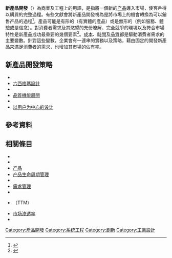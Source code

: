 {{refimprove|time=2016-12-28T10:55:44+00:00}}
'''新產品開發'''（{{lang-en|New product development}}）為商業及工程上的用語，是指將一個新的[[产品|产品]]導入市場，使客戶得以購買的完整過程。有些文獻會將新產品開發視為是將市場上的機會轉換為可以銷售产品的過程<ref>{{cite journal|last1=Krishnan|first1=V|last2=Ulrich|first2=Karl|title=Product development decisions: A review of the literature|journal=Management Science|date=2001|volume=47|issue=1|pages=1–21|doi=10.1287/mnsc.47.1.1.10668}}</ref>，產品可能是有形的（有實體的產品）或是無形的（例如服務、體驗或是信念）。對消費者需求及其慾望的充份瞭解、完全競爭的環境以及符合市場特性是新產品成功最重要的幾個要素<ref>{{cite book|last1=Kenneth|first1=B. Kahn|title=The PDMA handbook of new product development|date=2013|publisher=John Wiley & Sons Inc.|location=Hoboken, New Jersey|isbn=978-0-470-64820-9|page=21|edition=Third}}</ref>。[[成本|成本]]、[[時間|時間]]及[[品質|品質]]都是驅動消費者需求的主要變數。針對這些變數，企業會有一連串的實務以及策略，藉由固定的開發新產品來滿足消費者的需求，也增加其市場的佔有率。

==新產品開發策略==
*{{le|精益產品開發|Lean product development}}
*[[六西格瑪設計|六西格瑪設計]]
*{{le|彈性產品開發|Flexible product development}}
*[[品質機能展開|品質機能展開]]
*{{le|Phase-Gate模型|Phase–gate model}}
*[[以用户为中心的设计|以用户为中心的设计]]
==參考資料==
{{reflist}}

==相關條目==
{{colbegin|2}}
* {{le|選取模型|Choice Modelling}}
* {{le|概念經濟|Conceptual economy}}
* [[产品|产品]]
* [[产品生命周期管理_(市场)|产品生命周期管理]]
* {{le|支持創新偏誤|Pro-innovation bias}}
* [[需求管理|需求管理]]
* {{le|社會設計|Social design}}
* {{le|Time to market|Time to market}}（TTM）
* [[市场渗透率|市场渗透率]]
* {{le|虛擬產品開發|Virtual Product Development}}
{{colend|2}}

{{Authority control}}

{{DEFAULTSORT:New Product Development}}
[[Category:產品開發|Category:產品開發]]
[[Category:系统工程|Category:系统工程]]
[[Category:創新|Category:創新]]
[[Category:工業設計|Category:工業設計]]


{{商業小作品}}